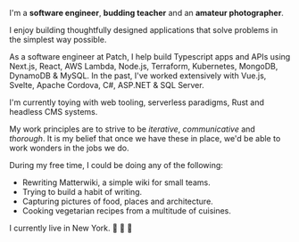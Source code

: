 
I'm a **software engineer**, **budding teacher** and an **amateur photographer**.

I enjoy building thoughtfully designed applications that solve problems in the simplest way possible. 

As a software engineer at  <ExternalLink href="https://patch.com">Patch</ExternalLink>, I help build Typescript apps and APIs using Next.js, React, AWS Lambda, Node.js, Terraform, Kubernetes, MongoDB, DynamoDB & MySQL. 
In the past, I've worked extensively with Vue.js, Svelte, Apache Cordova, C#, ASP.NET & SQL Server. 

I'm currently toying with web tooling, serverless paradigms, Rust and headless CMS systems.

My work principles are to strive to be _iterative_, _communicative_ and _thorough_. It is my belief that once we have these in place, we'd be able to work wonders in the jobs we do.

During my free time, I could be doing any of the following:

- Rewriting <ExternalLink href="https://github.com/Matterwiki/Matterwiki/tree/refactor">Matterwiki</ExternalLink>, a simple wiki for small teams.
- Trying to build a habit of <InternalLink to="/posts">writing</InternalLink>.
- Capturing <ExternalLink href="https://www.instagram.com/krishwader">pictures of food, places and architecture</ExternalLink>.
- Cooking vegetarian recipes from a multitude of cuisines.

I currently live in New York. 🗽 🍎 📍

<SocialLinks />